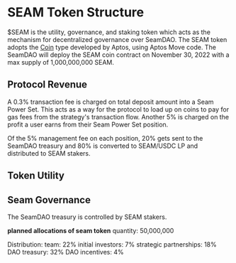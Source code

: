 # SEAM Token Structure

$SEAM is the utility, governance, and staking token which acts as the mechanism for decentralized governance over SeamDAO. The SEAM token adopts the [Coin](https://github.com/aptos-labs/aptos-core/blob/main/aptos-move/framework/aptos-framework/sources/coin.move) type developed by Aptos, using Aptos Move code. The SeamDAO will deploy the SEAM coin contract on November 30, 2022 with a max supply of 1,000,000,000 SEAM.

## Protocol Revenue

A 0.3% transaction fee is charged on total deposit amount into a Seam Power Set. This acts as a way for the protocol to load up on coins to pay for gas fees from the strategy's transaction flow. Another 5% is charged on the profit a user earns from their Seam Power Set position.

Of the 5% management fee on each position, 20% gets sent to the SeamDAO treasury and 80% is converted to SEAM/USDC LP and distributed to SEAM stakers.

## Token Utility

## Seam Governance

The SeamDAO treasury is controlled by SEAM stakers.

**planned allocations of seam token**
quantity: 50,000,000

Distribution:
    team: 22%
    initial investors: 7%
    strategic partnerships: 18%
    DAO treasury: 32%
    DAO incentives: 4%



    

